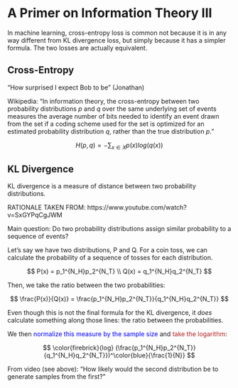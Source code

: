 # A Primer on Information Theory III

In machine learning, cross-entropy loss is common not because it is in any way different from KL divergence loss, but simply because it has a simpler formula.
The two losses are actually equivalent.



## Cross-Entropy {#cross-entropy}

"How surprised I expect Bob to be" (Jonathan)

Wikipedia:
"In information theory, the cross-entropy between two probability distributions $p$ and $q$ over the same underlying set of events measures the average number of bits needed to identify an event drawn from the set if a coding scheme used for the set is optimized for an estimated probability distribution $q$, rather than the true distribution $p$."

$$
H(p, q) = -\sum_{x \in X}p(x)log(q(x))
$$






## KL Divergence {#kl-divergence}

KL divergence is a measure of distance between two probability distributions.

RATIONALE TAKEN FROM: https://www.youtube.com/watch?v=SxGYPqCgJWM

Main question:
Do two probability distributions assign similar probability to a sequence of events?


<!-- make example more explicit -->

Let's say we have two distributions, P and Q.
For a coin toss, we can calculate the probability of a sequence of tosses for each distribution.

$$
P(x) = p_1^{N_H}p_2^{N_T} \\
Q(x) = q_1^{N_H}q_2^{N_T}
$$

Then, we take the ratio between the two probabilities:

$$
\frac{P(x)}{Q(x)} = \frac{p_1^{N_H}p_2^{N_T}}{q_1^{N_H}q_2^{N_T}}
$$

Even though this is not the final formula for the KL divergence, it *does* calculate something along those lines: the ratio between the probabilities.

We then <span style="color: blue">normalize this measure by the sample size</span> and <span style="color: firebrick">take the logarithm</span>:

$$
\color{firebrick}{log} (\frac{p_1^{N_H}p_2^{N_T}}{q_1^{N_H}q_2^{N_T}})^\color{blue}{\frac{1}{N}}
$$

From video (see above):
"How likely would the second distribution be to generate samples from the first?"


<!-- Overall for global brain algorithm: formal definition of "agent"? -->
<!-- agent: receives information and changes beliefs and then behavior because of it -->

<!-- Core Algorithm description: -->
<!-- Wenn du Agenten von Form X hast und deine Diskussion so (Y) strukturiert ist, dann errechnet unser Algorithmus den Information Value vom Root Node. -->

